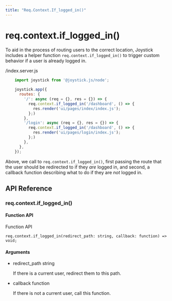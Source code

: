 ```yaml
---
title: "Req.Context.If_logged_in()"
---
```


# req.context.if\_logged\_in()

To aid in the process of routing users to the correct location, Joystick includes a helper function `req.context.if_logged_in()` to trigger custom behavior if a user is already logged in.

/index.server.js

```js
    import joystick from '@joystick.js/node';
    
    joystick.app({
      routes: {
        '/': async (req = {}, res = {}) => {
          req.context.if_logged_in('/dashboard', () => {
            res.render('ui/pages/index/index.js');
          };)
        },
        '/login': async (req = {}, res = {}) => {
          req.context.if_logged_in('/dashboard', () => {
            res.render('ui/pages/login/index.js');
          };)
        },
      },
    });
```    

Above, we call to `req.context.if_logged_in()`, first passing the route that the user should be redirected to if they _are_ logged in, and second, a callback function describing what to do if they are _not_ logged in.

## API Reference

### req.context.if\_logged\_in()

#### Function API

Function API

    req.context.if_logged_in(redirect_path: string, callback: function) => void;
    

#### Arguments

*   redirect\_path string
    
    If there is a current user, redirect them to this path.
    
*   callback function
    
    If there is not a current user, call this function.
